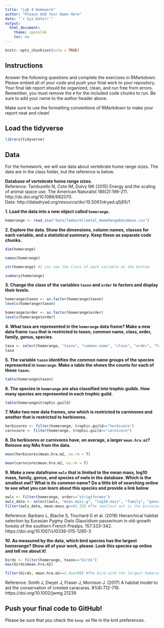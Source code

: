 ```yaml
---
title: "Lab 4 Homework"
author: "Please Add Your Name Here"
date: "`r Sys.Date()`"
output:
  html_document:
    theme: spacelab
    toc: no
---
```


```r
knitr::opts_chunk$set(echo = TRUE)
```

## Instructions
Answer the following questions and complete the exercises in RMarkdown. Please embed all of your code and push your final work to your repository. Your final lab report should be organized, clean, and run free from errors. Remember, you must remove the `#` for the included code chunks to run. Be sure to add your name to the author header above.  

Make sure to use the formatting conventions of RMarkdown to make your report neat and clean!  

## Load the tidyverse
```r
library(tidyverse)
```

## Data
For the homework, we will use data about vertebrate home range sizes. The data are in the class folder, but the reference is below.  

**Database of vertebrate home range sizes.**  
Reference: Tamburello N, Cote IM, Dulvy NK (2015) Energy and the scaling of animal space use. The American Naturalist 186(2):196-211. http://dx.doi.org/10.1086/682070.  
Data: http://datadryad.org/resource/doi:10.5061/dryad.q5j65/1  

**1. Load the data into a new object called `homerange`.**
```r
homerange <- read_csv("data/Tamburelloetal_HomeRangeDatabase.csv")
```

**2. Explore the data. Show the dimensions, column names, classes for each variable, and a statistical summary. Keep these as separate code chunks.**  
```r
dim(homerange)
```

```r
names(homerange)
```

```r
str(homerange) #I can see the class of each variable at the bottom
```

```r
summary(homerange)
```

**3. Change the class of the variables `taxon` and `order` to factors and display their levels.**  
```r
homerange$taxon <- as.factor(homerange$taxon)
levels(homerange$taxon)
```

```r
homerange$order <- as.factor(homerange$order)
levels(homerange$order)
```

**4. What taxa are represented in the `homerange` data frame? Make a new data frame `taxa` that is restricted to taxon, common name, class, order, family, genus, species.**  
```r
taxa <- select(homerange, "taxon", "common.name", "class", "order", "family", "genus", "species")
taxa
```

**5. The variable `taxon` identifies the common name groups of the species represented in `homerange`. Make a table the shows the counts for each of these `taxon`.**  
```r
table(homerange$taxon)
```

**6. The species in `homerange` are also classified into trophic guilds. How many species are represented in each trophic guild.**  
```r
table(homerange$trophic.guild)
```

**7. Make two new data frames, one which is restricted to carnivores and another that is restricted to herbivores.**  
```r
herbivores <- filter(homerange, trophic.guild=="herbivore")
carnviore <- filter(homerange, trophic.guild=="carnivore")
```

**8. Do herbivores or carnivores have, on average, a larger `mean.hra.m2`? Remove any NAs from the data.**  
```r
mean(herbivores$mean.hra.m2, na.rm = T)
```

```r
mean(carnviore$mean.hra.m2, na.rm = T)
```

**9. Make a new dataframe `owls` that is limited to the mean mass, log10 mass, family, genus, and species of owls in the database. Which is the smallest owl? What is its common name? Do a little bit of searching online to see what you can learn about this species and provide a link below** 
```r
owls <- filter(homerange, order=="strigiformes")
owls_data <- select(owls, "mean.mass.g", "log10.mass", "family", "genus", "species", "common.name")
filter(owls_data, mean.mass.g==61.32) #The smallest owl is the Eurasian pygmy owl and it is found in the boreal forests of Northern and Central Europe to Siberia
```
Reference: Barbaro L, Blache S, Trochard G et al. (2016) Hierarchical habitat selection by Eurasian Pygmy Owls Glaucidium passerinum in old-growth forests of the southern French Prealps. 157:333–342. https://doi.org/10.1007/s10336-015-1285-3

**10. As measured by the data, which bird species has the largest homerange? Show all of your work, please. Look this species up online and tell me about it!**.  
```r
birds <- filter(homerange, taxon=="birds")
max(birds$mean.hra.m2)
```

```r
filter(birds, mean.hra.m2==2.41e+08) #The bird with the largest homerange is Caracara. They are a non-migratory raptor found from northern South America to the southern United States. 
```
Reference: Smith J, Dwyer J, Fraser J, Morrison J. (2017) A habitat model to aid the conservation of crested caracaras. 81(4):712-719. https://doi.org/10.1002/jwmg.21239 

## Push your final code to GitHub!
Please be sure that you check the `keep md` file in the knit preferences.   